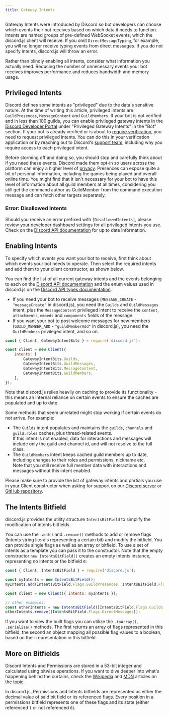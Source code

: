```yaml
---
title: Gateway Intents
---
```


Gateway Intents were introduced by Discord so bot developers can choose which events their bot receives based on which data it needs to function. Intents are named groups of pre-defined WebSocket events, which the discord.js client will receive. If you omit `DirectMessageTyping`, for example, you will no longer receive typing events from direct messages. If you do not specify intents, discord.js will throw an error.

Rather than blindly enabling all intents, consider what information you actually need. Reducing the number of unnecessary events your bot receives improves performance and reduces bandwidth and memory usage.

## Privileged Intents

Discord defines some intents as "privileged" due to the data's sensitive nature. At the time of writing this article, privileged intents are `GuildPresences`, `MessageContent` and `GuildMembers`. If your bot is not verified and in less than 100 guilds, you can enable privileged gateway intents in the [Discord Developer Portal](https://discord.com/developers/applications) under "Privileged Gateway Intents" in the "Bot" section. If your bot is already verified or is about to [require verification](https://support-dev.discord.com/hc/articles/23926564536471), you need to request privileged intents. You can do this in your verification application or by reaching out to Discord's [support team](https://dis.gd/contact), including why you require access to each privileged intent.

Before storming off and doing so, you should stop and carefully think about if you need these events. Discord made them opt-in so users across the platform can enjoy a higher level of [privacy](https://en.wikipedia.org/wiki/Privacy_by_design). Presences can expose quite a bit of personal information, including the games being played and overall online time. You might find that it isn't necessary for your bot to have this level of information about all guild members at all times, considering you still get the command author as GuildMember from the command execution message and can fetch other targets separately.

### Error: Disallowed Intents

Should you receive an error prefixed with `[DisallowedIntents]`, please review your developer dashboard settings for all privileged intents you use. Check on the [Discord API documentation](https://discord.com/developers/docs/topics/gateway#privileged-intents) for up to date information.

## Enabling Intents

To specify which events you want your bot to receive, first think about which events your bot needs to operate. Then select the required intents and add them to your client constructor, as shown below.

You can find the list of all current gateway intents and the events belonging to each on the [Discord API documentation](https://discord.com/developers/docs/topics/gateway#list-of-intents) and the enum values used in discord.js on the [Discord API types documentation](https://discord-api-types.dev/api/discord-api-types-v10/enum/GatewayIntentBits).

- If you need your bot to receive messages (`MESSAGE_CREATE` - `"messageCreate"` in discord.js), you need the `Guilds` and `GuildMessages` intent, plus the `MessageContent` privileged intent to receive the `content`, `attachments`, `embeds` and `components` fields of the message.
- If you want your bot to post welcome messages for new members (`GUILD_MEMBER_ADD` - `"guildMemberAdd"` in discord.js), you need the `GuildMembers` privileged intent, and so on.

```js
const { Client, GatewayIntentBits } = require('discord.js');

const client = new Client({
	intents: [
		GatewayIntentBits.Guilds,
		GatewayIntentBits.GuildMessages,
		GatewayIntentBits.MessageContent,
		GatewayIntentBits.GuildMembers,
	],
});
```

<Callout>
	Note that discord.js relies heavily on caching to provide its functionality - this means an internal reliance on
	certain events to ensure the caches are populated and up to date.
</Callout>

Some methods that seem unrelated might stop working if certain events do not arrive. For example:

- The `Guilds` intent populates and maintains the `guilds`, `channels` and `guild.roles` caches, plus thread-related events. \
  If this intent is not enabled, data for interactions and messages will include only the guild and channel id, and will not resolve to the full class.
- The `GuildMembers` intent keeps cached guild members up to date, including changes to their roles and permissions, nickname etc. \
  Note that you still receive full member data with interactions and messages without this intent enabled.

Please make sure to provide the list of gateway intents and partials you use in your Client constructor when asking for support on our [Discord server](https://discord.gg/djs) or [GitHub repository](https://github.com/discordjs/discord.js).

## The Intents Bitfield

discord.js provides the utility structure `IntentsBitField` to simplify the modification of intents bitfields.

You can use the `.add()` and `.remove()` methods to add or remove flags (Intents string literals representing a certain bit) and modify the bitfield. You can provide single flags as well as an array or bitfield. To use a set of intents as a template you can pass it to the constructor. Note that the empty constructor `new IntentsBitField()` creates an empty Intents instance, representing no intents or the bitfield `0`:

```js
const { Client, IntentsBitField } = require('discord.js');

const myIntents = new IntentsBitField();
myIntents.add(IntentsBitField.Flags.GuildPresences, IntentsBitField.Flags.GuildMembers);

const client = new Client({ intents: myIntents });

// other examples:
const otherIntents = new IntentsBitField([IntentsBitField.Flags.Guilds, IntentsBitField.Flags.DirectMessages]);
otherIntents.remove([IntentsBitField.Flags.DirectMessages]);
```

If you want to view the built flags you can utilize the `.toArray()`, `.serialize()` methods. The first returns an array of flags represented in this bitfield, the second an object mapping all possible flag values to a boolean, based on their representation in this bitfield.

## More on Bitfields

Discord Intents and Permissions are stored in a 53-bit integer and calculated using bitwise operations. If you want to dive deeper into what's happening behind the curtains, check the [Wikipedia](https://en.wikipedia.org/wiki/Bit_field) and [MDN](https://developer.mozilla.org/docs/Web/JavaScript/Reference/Operators#binary_bitwise_operators) articles on the topic.

In discord.js, Permissions and Intents bitfields are represented as either the decimal value of said bit field or its referenced flags. Every position in a permissions bitfield represents one of these flags and its state (either referenced `1` or not referenced `0`).
